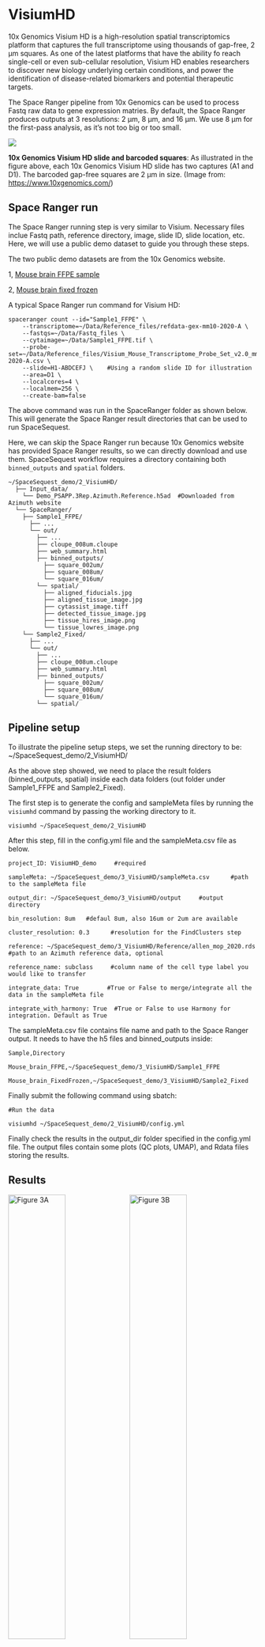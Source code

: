 # VisiumHD

10x Genomics Visium HD is a high-resolution spatial transcriptomics platform that captures the full transcriptome using thousands of gap-free, 2 μm squares. As one of the latest platforms that have the ability fo reach single-cell or even sub-cellular resolution, Visium HD enables researchers to discover new biology underlying certain conditions, and power the identification of disease-related biomarkers and potential therapeutic targets.

The Space Ranger pipeline from 10x Genomics can be used to process Fastq raw data to gene expression matries. By default, the Space Ranger produces outputs at 3 resolutions: 2 μm, 8 μm, and 16 μm. We use 8 μm for the first-pass analysis, as it's not too big or too small.

[![](https://cdn.10xgenomics.com/image/upload/v1713545308/blog/Visium%20HD%20NPI/Visium%20HD%20slides.png)](https://cdn.10xgenomics.com/image/upload/v1713545308/blog/Visium%20HD%20NPI/Visium%20HD%20slides.png){target="_blank"}

**10x Genomics Visium HD slide and barcoded squares**: As illustrated in the figure above, each 10x Genomics Visium HD slide has two captures (A1 and D1). The barcoded gap-free squares are 2 μm in size. (Image from: [https://www.10xgenomics.com/](https://www.10xgenomics.com/){target="_blank"})

## Space Ranger run

The Space Ranger running step is very similar to Visium. Necessary files inclue Fastq path, reference directory, image, slide ID, slide location, etc. Here, we will use a public demo dataset to guide you through these steps.

The two public demo datasets are from the 10x Genomics website.

1, [Mouse brain FFPE sample](https://www.10xgenomics.com/datasets/visium-hd-cytassist-gene-expression-libraries-of-mouse-brain-he){target="_blank"}

2, [Mouse brain fixed frozen](https://www.10xgenomics.com/datasets/visium-hd-cytassist-gene-expression-mouse-brain-fixed-frozen){target="_blank"}

A typical Space Ranger run command for Visium HD:

```
spaceranger count --id="Sample1_FFPE" \
    --transcriptome=~/Data/Reference_files/refdata-gex-mm10-2020-A \
    --fastqs=~/Data/Fastq_files \
    --cytaimage=~/Data/Sample1_FFPE.tif \
    --probe-set=~/Data/Reference_files/Visium_Mouse_Transcriptome_Probe_Set_v2.0_mm10-2020-A.csv \
    --slide=H1-ABDCEFJ \    #Using a random slide ID for illustration
    --area=D1 \
    --localcores=4 \
    --localmem=256 \
    --create-bam=false
```

The above command was run in the SpaceRanger folder as shown below. This will generate the Space Ranger result directories that can be used to run SpaceSequest.

Here, we can skip the Space Ranger run because 10x Genomics website has provided Space Ranger results, so we can directly download and use them. SpaceSequest workflow requires a directory containing both `binned_outputs` and `spatial` folders.

```
~/SpaceSequest_demo/2_VisiumHD/
  ├── Input_data/
    └── Demo_PSAPP.3Rep.Azimuth.Reference.h5ad  #Downloaded from Azimuth website
  └── SpaceRanger/
    ├── Sample1_FFPE/
      ├── ...
      └── out/
        ├── ...
        ├── cloupe_008um.cloupe
        ├── web_summary.html
        ├── binned_outputs/
          ├── square_002um/
          ├── square_008um/
          └── square_016um/
        └── spatial/
          ├── aligned_fiducials.jpg
          ├── aligned_tissue_image.jpg
          ├── cytassist_image.tiff
          ├── detected_tissue_image.jpg
          ├── tissue_hires_image.png
          └── tissue_lowres_image.png
    └── Sample2_Fixed/
      ├── ...
      └── out/
        ├── ...
        ├── cloupe_008um.cloupe
        ├── web_summary.html
        ├── binned_outputs/
          ├── square_002um/
          ├── square_008um/
          └── square_016um/
        └── spatial/
```

## Pipeline setup

To illustrate the pipeline setup steps, we set the running directory to be: ~/SpaceSequest_demo/2_VisiumHD/

As the above step showed, we need to place the result folders (binned_outputs, spatial) inside each data folders (out folder under Sample1_FFPE and Sample2_Fixed).

The first step is to generate the config and sampleMeta files by running the `visiumhd` command by passing the working directory to it.

```
visiumhd ~/SpaceSequest_demo/2_VisiumHD
```

After this step, fill in the config.yml file and the sampleMeta.csv file as below.

```
project_ID: VisiumHD_demo     #required

sampleMeta: ~/SpaceSequest_demo/3_VisiumHD/sampleMeta.csv      #path to the sampleMeta file

output_dir: ~/SpaceSequest_demo/3_VisiumHD/output     #output directory

bin_resolution: 8um   #defaul 8um, also 16um or 2um are available

cluster_resolution: 0.3      #resolution for the FindClusters step

reference: ~/SpaceSequest_demo/3_VisiumHD/Reference/allen_mop_2020.rds  #path to an Azimuth reference data, optional

reference_name: subclass     #column name of the cell type label you would like to transfer

integrate_data: True        #True or False to merge/integrate all the data in the sampleMeta file

integrate_with_harmony: True  #True or False to use Harmony for integration. Default as True
```

The sampleMeta.csv file contains file name and path to the Space Ranger output. It needs to have the h5 files and binned_outputs inside:

```
Sample,Directory

Mouse_brain_FFPE,~/SpaceSequest_demo/3_VisiumHD/Sample1_FFPE

Mouse_brain_FixedFrozen,~/SpaceSequest_demo/3_VisiumHD/Sample2_Fixed
```
Finally submit the following command using sbatch:

```
#Run the data

visiumhd ~/SpaceSequest_demo/2_VisiumHD/config.yml
```
Finally check the results in the output_dir folder specified in the config.yml file. The output files contain some plots (QC plots, UMAP), and Rdata files storing the results.

## Results



::: {#fig:VisumHD .figure}
![Figure 3A](https://interactivereport.github.io/SpaceSequest/images/VisiumHD_demo.Spatial.png){width=48%}
![Figure 3B](https://interactivereport.github.io/SpaceSequest/images/VisiumHD_demo.UMAP.png){width=48%}

:::

Figure 3. Visium HD spatial-transcriptomics output. (Left) Tissue image with capture spots overlaid. (Right) UMAP embedding of spatial barcodes colored by cluster.
